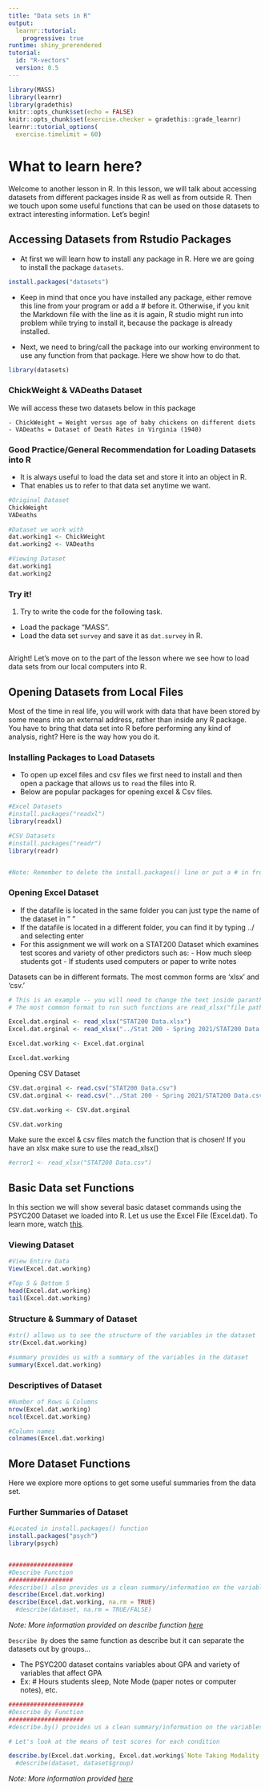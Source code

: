 ```yaml
---
title: "Data sets in R"
output: 
  learnr::tutorial:
    progressive: true
runtime: shiny_prerendered
tutorial:
  id: "R-vectors"
  version: 0.5
---
```


```r
library(MASS)
library(learnr)
library(gradethis)
knitr::opts_chunk$set(echo = FALSE)
knitr::opts_chunk$set(exercise.checker = gradethis::grade_learnr)
learnr::tutorial_options(
  exercise.timelimit = 60)
```

# What to learn here?

Welcome to another lesson in R. In this lesson, we will talk about accessing datasets from different packages inside R as well as from outside R. Then we touch upon some useful functions that can be used on those datasets to extract interesting information. Let's begin!

## Accessing Datasets from Rstudio Packages

- At first we will learn how to install any package in R. Here we are going to install the package `datasets`.

```r
install.packages("datasets")
```

- Keep in mind that once you have installed any package, either remove this line from your program or add a # before it. Otherwise, if you knit the Markdown file with the line as it is again, R studio might run into problem while trying to install it, because the package is already installed.

- Next, we need to bring/call the package into our working environment to use any function from that package. Here we show how to do that.

```r
library(datasets)
```


### ChickWeight & VADeaths Dataset
We will access these two datasets below in this package

    - ChickWeight = Weight versus age of baby chickens on different diets
    - VADeaths = Dataset of Death Rates in Virginia (1940)
    
### Good Practice/General Recommendation for Loading Datasets into R

- It is always useful to load the data set and store it into an object in R.
- That enables us to refer to that data set anytime we want.

```r
#Original Dataset
ChickWeight
VADeaths

#Dataset we work with
dat.working1 <- ChickWeight
dat.working2 <- VADeaths

#Viewing Dataset
dat.working1
dat.working2
```

### Try it!

1. Try to write the code for the following task.
- Load the package "MASS".
- Load the data set `survey` and save it as `dat.survey` in R.

```r
```

Alright! Let's move on to the part of the lesson where we see how to load data sets from our local computers into R.

## Opening Datasets from Local Files

Most of the time in real life, you will work with data that have been stored by some means into an external address, rather than inside any R package. You have to bring that data set into R before performing any kind of analysis, right? Here is the way how you do it.

### Installing Packages to Load Datasets

- To open up excel files and csv files we first need to install and then open a package that allows us to `read` the files into R.
- Below are popular packages for opening excel & Csv files.

    
```r
#Excel Datasets
#install.packages("readxl")
library(readxl)

#CSV Datasets
#install.packages("readr")
library(readr)


#Note: Remember to delete the install.packages() line or put a # in front of it 
```

### Opening Excel Dataset

- If the datafile is located in the same folder you can just type the name of the dataset in " "
- If the datafile is located in a different folder, you can find it by typing ../ and selecting enter
- For this assignment we will work on a STAT200 Dataset which examines test scores and variety of other predictors such as:
          - How much sleep students got
          - If students used computers or paper to write notes

Datasets can be in different formats. The most common forms are 'xlsx' and 'csv.'

```r
# This is an example -- you will need to change the text inside paranthesis to the place where the data file is located ON YOUR OWN COMPUTER
# The most common format to run such functions are read_xlsx("file path in local computer")

Excel.dat.orginal <- read_xlsx("STAT200 Data.xlsx")
Excel.dat.orginal <- read_xlsx("../Stat 200 - Spring 2021/STAT200 Data.xlsx")

Excel.dat.working <- Excel.dat.orginal

Excel.dat.working
```

Opening CSV Dataset

```r
CSV.dat.orginal <- read.csv("STAT200 Data.csv")
CSV.dat.orginal <- read.csv("../Stat 200 - Spring 2021/STAT200 Data.csv")

CSV.dat.working <- CSV.dat.orginal

CSV.dat.working
```

Make sure the excel & csv files match the function that is chosen! 
If you have an xlsx make sure to use the read_xlsx()

```r
#error1 <- read_xlsx("STAT200 Data.csv")

```

## Basic Data set Functions

In this section we will show several basic dataset commands using the PSYC200 Dataset we loaded into R. Let us use the Excel File (Excel.dat). To learn more, watch [this](https://umd.hosted.panopto.com/Panopto/Pages/Viewer.aspx?id=6d0e4913-2524-4b55-8205-acd201718789&start=35.661219).

### Viewing Dataset

```r
#View Entire Data
View(Excel.dat.working)

#Top 5 & Bottom 5
head(Excel.dat.working)
tail(Excel.dat.working)
```

### Structure & Summary of Dataset

```r
#str() allows us to see the structure of the variables in the dataset
str(Excel.dat.working)

#summary provides us with a summary of the variables in the dataset
summary(Excel.dat.working)

```

### Descriptives of Dataset

```r
#Number of Rows & Columns
nrow(Excel.dat.working)
ncol(Excel.dat.working)

#Column names
colnames(Excel.dat.working)

```


## More Dataset Functions

Here we explore more options to get some useful summaries from the data set. 

### Further Summaries of Dataset

```r
#Located in install.packages() function
install.packages("psych")
library(psych)


##################
#Describe Function
##################
#describe() also provides us a clean summary/information on the variables in the dataset
describe(Excel.dat.working)
describe(Excel.dat.working, na.rm = TRUE)
  #describe(dataset, na.rm = TRUE/FALSE)
```

*Note: More information provided on describe function [here](https://www.rdocumentation.org/packages/psych/versions/2.0.12/topics/describe)*

`Describe By` does the same function as describe but it can separate the datasets out by groups...

- The PSYC200 dataset contains variables about GPA and variety of variables that affect GPA
- Ex: # Hours students sleep, Note Mode (paper notes or computer notes), etc.
    
```r
#####################
#Describe By Function
#####################
#describe.by() provides us a clean summary/information on the variables in the dataset FOR A SPECIFIC GROUP

# Let's look at the means of test scores for each condition

describe.by(Excel.dat.working, Excel.dat.working$`Note Taking Modality (paper =1 or computer =2)`)
  #describe(dataset, dataset$group)
```

*Note: More information provided [here](https://www.rdocumentation.org/packages/psych/versions/2.0.12/topics/describeBy)*



